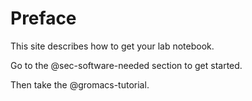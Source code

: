 # Preface {.unnumbered}

This site describes how to get your lab notebook.

Go to the @sec-software-needed section to get started.

Then take the @gromacs-tutorial.
